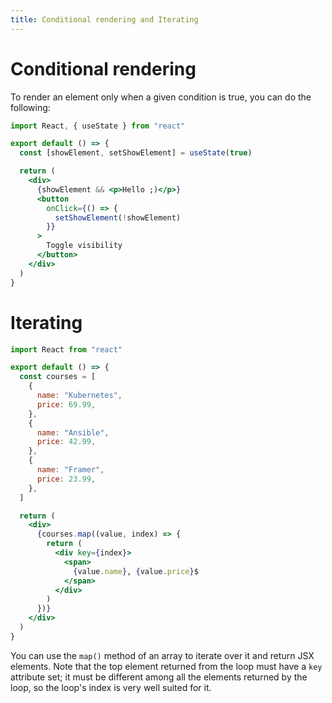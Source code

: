 ```yaml
---
title: Conditional rendering and Iterating
---
```


# Conditional rendering

To render an element only when a given condition is true, you can do the following:

```jsx
import React, { useState } from "react"

export default () => {
  const [showElement, setShowElement] = useState(true)

  return (
    <div>
      {showElement && <p>Hello ;)</p>}
      <button
        onClick={() => {
          setShowElement(!showElement)
        }}
      >
        Toggle visibility
      </button>
    </div>
  )
}
```

# Iterating

```jsx
import React from "react"

export default () => {
  const courses = [
    {
      name: "Kubernetes",
      price: 69.99,
    },
    {
      name: "Ansible",
      price: 42.99,
    },
    {
      name: "Framer",
      price: 23.99,
    },
  ]

  return (
    <div>
      {courses.map((value, index) => {
        return (
          <div key={index}>
            <span>
              {value.name}, {value.price}$
            </span>
          </div>
        )
      })}
    </div>
  )
}
```

You can use the `map()` method of an array to iterate over it and return JSX elements.
Note that the top element returned from the loop must have a `key` attribute set; it must be
different among all the elements returned by the loop, so the loop's index is very well suited for
it.
